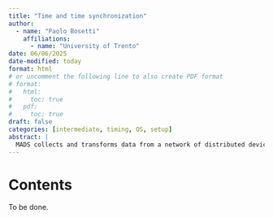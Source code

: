 ```yaml
---
title: "Time and time synchronization"
author:
  - name: "Paolo Bosetti"
    affiliations: 
      - name: "University of Trento"
date: 06/06/2025
date-modified: today
format: html
# or uncomment the following line to also create PDF format
# format: 
#   html:
#     toc: true
#   pdf:
#     toc: true
draft: false
categories: [intermediate, timing, OS, setup]
abstract: |
  MADS collects and transforms data from a network of distributed devices: synchronizing the timestamps is of paramount importance for having a quality database.
---
```


# Contents


::: callout-warning
To be done.
:::